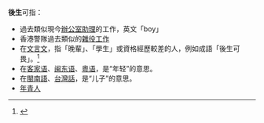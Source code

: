 '''後生'''可指：
* 過去類似現今[[辦公室助理|辦公室助理]]的工作，英文「boy」
* 香港警隊過去類似的[[警署#雜差房|雜役工作]]
* 在[[文言文|文言文]]，指「晚輩」、「學生」或資格經歷較差的人，例如成語「後生可畏」。<ref>{{cite web |language = zh-tw |author = 教育部 |url = http://dict.idioms.moe.edu.tw/cgi-bin/cydic/gsweb.cgi?o=dcydic&schfmt=pic&searchid=CW0000000467 |title = 教育部成語典 |publisher = 國家教育研究院 |accessdate = 2015-05-12 |archive-date = 2019-06-09 |archive-url = https://web.archive.org/web/20190609173447/http://dict.idioms.moe.edu.tw/cgi-bin/cydic/gsweb.cgi?o=dcydic&schfmt=pic&searchid=CW0000000467 }}</ref>
* 在[[客家语|客家语]]、[[闽东语|闽东语]]、[[粵语|粵语]]，是“年轻”的意思。
* 在[[閩南語|閩南語]]、[[台灣話|台灣話]]，是“儿子”的意思。
* [[年輕人|年青人]]

{{消歧義|Cat=稱謂}}